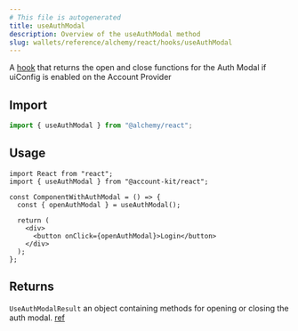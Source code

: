 ```yaml
---
# This file is autogenerated
title: useAuthModal
description: Overview of the useAuthModal method
slug: wallets/reference/alchemy/react/hooks/useAuthModal
---
```


A [hook](https://github.com/alchemyplatform/aa-sdk/blob/main/account-kit/react/src/hooks/useAuthModal.ts) that returns the open and close functions for the Auth Modal if uiConfig
is enabled on the Account Provider

## Import

```ts
import { useAuthModal } from "@alchemy/react";
```

## Usage

```tsx twoslash
import React from "react";
import { useAuthModal } from "@account-kit/react";

const ComponentWithAuthModal = () => {
  const { openAuthModal } = useAuthModal();

  return (
    <div>
      <button onClick={openAuthModal}>Login</button>
    </div>
  );
};
```

## Returns

`UseAuthModalResult`
an object containing methods for opening or closing the auth modal. [ref](https://github.com/alchemyplatform/aa-sdk/blob/main/account-kit/react/src/hooks/useAuthModal.ts#L4)
